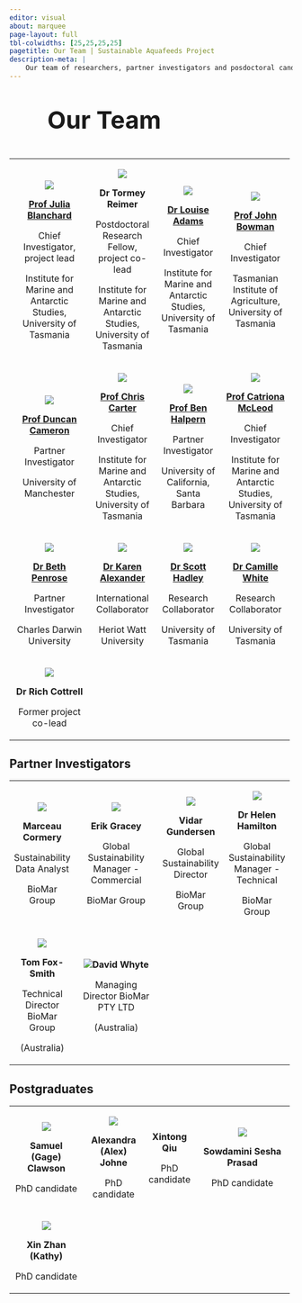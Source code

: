 ```yaml
---
editor: visual
about: marquee
page-layout: full
tbl-colwidths: [25,25,25,25]
pagetitle: Our Team | Sustainable Aquafeeds Project
description-meta: |
    Our team of researchers, partner investigators and posdoctoral candidates. 
---
```


::: {.text-center}
# Our Team {style="margin: 1em; font-size: 1.75em"}
:::

+:--------------------------------------------------------------------------------------:+:----------------------------------------------------------------------:+:----------------------------------------------------------------------:+:-------------------------------------------------------------------------:+
| ![](photos/People/Julia-Blanchard-w-SRL.jpeg)                                          | ![](photos/People\Tormey-pic.jpg)                                      | ![](photos/People/Louise-Adams.jpeg)                                   | ![](photos/People/John%20photo%202019.jpeg)                               |
|                                                                                        |                                                                        |                                                                        |                                                                           |
| [**Prof Julia Blanchard**](https://discover.utas.edu.au/Julia.Blanchard)               | **Dr Tormey Reimer**                                                   | [**Dr Louise Adams**](https://discover.utas.edu.au/Louise.Adams/about) | [**Prof John Bowman**](https://discover.utas.edu.au/John.Bowman)          |
|                                                                                        |                                                                        |                                                                        |                                                                           |
| Chief Investigator, project lead                                                       | Postdoctoral Research Fellow, project co-lead                          | Chief Investigator                                                     | Chief Investigator                                                        |
|                                                                                        |                                                                        |                                                                        |                                                                           |
| Institute for Marine and Antarctic Studies, University of Tasmania                     | Institute for Marine and Antarctic Studies, University of Tasmania     | Institute for Marine and Antarctic Studies, University of Tasmania     | Tasmanian Institute of Agriculture, University of Tasmania                |
+----------------------------------------------------------------------------------------+------------------------------------------------------------------------+------------------------------------------------------------------------+---------------------------------------------------------------------------+
| ![](photos/People/dunc_Cam.jpeg)                                                       | ![](photos/People/chris-carter.jpeg)                                   | ![](photos/People/Ben5.jpeg)                                           | ![](photos/People/Catriona%20Website%20shot.jpeg)                         |
|                                                                                        |                                                                        |                                                                        |                                                                           |
| [**Prof Duncan Cameron**](https://research.manchester.ac.uk/en/persons/duncan-cameron) | [**Prof Chris Carter**](https://discover.utas.edu.au/Chris.Carter)     | [**Prof Ben Halpern**](https://bren.ucsb.edu/people/ben-halpern)       | [**Prof Catriona McLeod**](https://discover.utas.edu.au/Catriona.Macleod) |
|                                                                                        |                                                                        |                                                                        |                                                                           |
| Partner Investigator                                                                   | Chief Investigator                                                     | Partner Investigator                                                   | Chief Investigator                                                        |
|                                                                                        |                                                                        |                                                                        |                                                                           |
| University of Manchester                                                               | Institute for Marine and Antarctic Studies, University of Tasmania     | University of California, Santa Barbara                                | Institute for Marine and Antarctic Studies, University of Tasmania        |
+----------------------------------------------------------------------------------------+------------------------------------------------------------------------+------------------------------------------------------------------------+---------------------------------------------------------------------------+
| ![](photos/People/Beth%20Penrose.jpeg)                                                 | ![](photos/People/Karen%20October%2023.jpeg)                           | ![](photos/People/IMG_9947.jpeg)                                       | ![](photos/People\camille_small.jpg)                                      |
|                                                                                        |                                                                        |                                                                        |                                                                           |
| [**Dr Beth Penrose**](https://discover.utas.edu.au/Beth.Penrose)                       | [**Dr Karen Alexander**](https://discover.utas.edu.au/Karen.Alexander) | [**Dr Scott Hadley**](https://discover.utas.edu.au/s.hadley)           | [**Dr Camille White**](https://discover.utas.edu.au/camille.white)        |
|                                                                                        |                                                                        |                                                                        |                                                                           |
| Partner Investigator                                                                   | International Collaborator                                             | Research Collaborator                                                  | Research Collaborator                                                     |
|                                                                                        |                                                                        |                                                                        |                                                                           |
| Charles Darwin University                                                              | Heriot Watt University                                                 | University of Tasmania                                                 | University of Tasmania                                                    |
+----------------------------------------------------------------------------------------+------------------------------------------------------------------------+------------------------------------------------------------------------+---------------------------------------------------------------------------+
| ![](photos/People/2022-05-07%2010.38.19.jpeg)                                          |                                                                        |                                                                        |                                                                           |
|                                                                                        |                                                                        |                                                                        |                                                                           |
| **Dr Rich Cottrell**                                                                   |                                                                        |                                                                        |                                                                           |
|                                                                                        |                                                                        |                                                                        |                                                                           |
| Former project co-lead                                                                 |                                                                        |                                                                        |                                                                           |
+----------------------------------------------------------------------------------------+------------------------------------------------------------------------+------------------------------------------------------------------------+---------------------------------------------------------------------------+

## Partner Investigators {.text-center}

+:---------------------------------------:+:-------------------------------------------------------------:+:----------------------------------------------:+:-----------------------------------------:+
| ![](photos/People/Marceau_biomar.jpeg)  | ![](photos/People/Erik%20Gracey%20Profile%20Picture%202.jpeg) | ![](photos/People/Vidar_Gundersen_biomar.jpeg) | ![](photos/People/Helen_biomar.jpeg)      |
|                                         |                                                               |                                                |                                           |
| **Marceau Cormery**                     | **Erik Gracey**                                               | **Vidar Gundersen**                            | **Dr Helen Hamilton**                     |
|                                         |                                                               |                                                |                                           |
| Sustainability Data Analyst             | Global Sustainability Manager - Commercial                    | Global Sustainability Director                 | Global Sustainability Manager - Technical |
|                                         |                                                               |                                                |                                           |
| BioMar Group                            | BioMar Group                                                  | BioMar Group                                   | BioMar Group                              |
+-----------------------------------------+---------------------------------------------------------------+------------------------------------------------+-------------------------------------------+
| ![](photos/People/TomFox-Smith_bw.jpeg) | ![](photos/People/David_Whyte_Biomar.jpeg)**David Whyte**     |                                                |                                           |
|                                         |                                                               |                                                |                                           |
| **Tom Fox-Smith**                       | Managing Director BioMar PTY LTD                              |                                                |                                           |
|                                         |                                                               |                                                |                                           |
| Technical Director BioMar Group         | (Australia)                                                   |                                                |                                           |
|                                         |                                                               |                                                |                                           |
| (Australia)                             |                                                               |                                                |                                           |
+-----------------------------------------+---------------------------------------------------------------+------------------------------------------------+-------------------------------------------+

## Postgraduates {.text-center}

+:-------------------------------------:+:------------------------------:+:---------------:+:-------------------------------------------------:+
| ![](photos/People/gage_headshot.jpeg) | ![](photos/People/AJohne.jpeg) | **Xintong Qiu** | ![](photos/People/Inspiring_women_2022_0370.jpeg) |
|                                       |                                |                 |                                                   |
| **Samuel (Gage) Clawson**             | **Alexandra (Alex) Johne**     | PhD candidate   | **Sowdamini Sesha Prasad**                        |
|                                       |                                |                 |                                                   |
| PhD candidate                         | PhD candidate                  |                 | PhD candidate                                     |
+---------------------------------------+--------------------------------+-----------------+---------------------------------------------------+
| ![](photos/People/Xin%20Zhan.jpeg)    |                                |                 |                                                   |
|                                       |                                |                 |                                                   |
| **Xin Zhan (Kathy)**                  |                                |                 |                                                   |
|                                       |                                |                 |                                                   |
| PhD candidate                         |                                |                 |                                                   |
+---------------------------------------+--------------------------------+-----------------+---------------------------------------------------+

